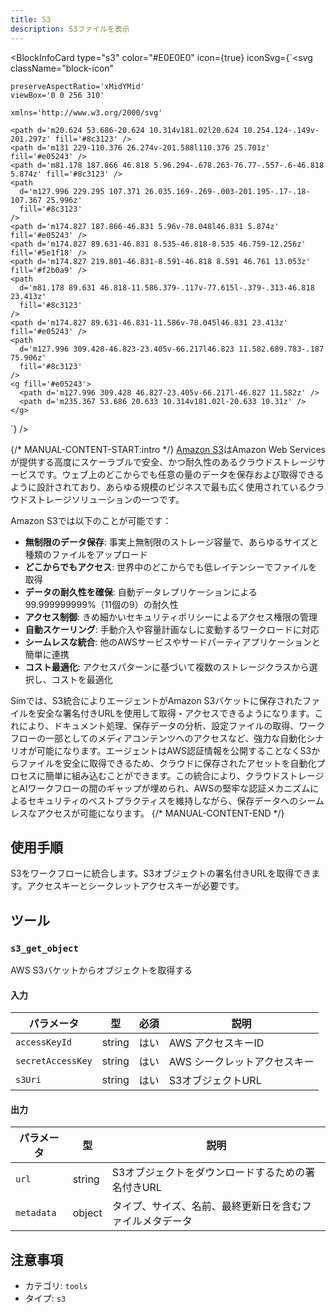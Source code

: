 ```yaml
---
title: S3
description: S3ファイルを表示
---
```



<BlockInfoCard 
  type="s3"
  color="#E0E0E0"
  icon={true}
  iconSvg={`<svg className="block-icon"
    
    
    preserveAspectRatio='xMidYMid'
    viewBox='0 0 256 310'
    
    xmlns='http://www.w3.org/2000/svg'
  >
    <path d='m20.624 53.686-20.624 10.314v181.02l20.624 10.254.124-.149v-201.297z' fill='#8c3123' />
    <path d='m131 229-110.376 26.274v-201.588l110.376 25.701z' fill='#e05243' />
    <path d='m81.178 187.866 46.818 5.96.294-.678.263-76.77-.557-.6-46.818 5.874z' fill='#8c3123' />
    <path
      d='m127.996 229.295 107.371 26.035.169-.269-.003-201.195-.17-.18-107.367 25.996z'
      fill='#8c3123'
    />
    <path d='m174.827 187.866-46.831 5.96v-78.048l46.831 5.874z' fill='#e05243' />
    <path d='m174.827 89.631-46.831 8.535-46.818-8.535 46.759-12.256z' fill='#5e1f18' />
    <path d='m174.827 219.801-46.831-8.591-46.818 8.591 46.761 13.053z' fill='#f2b0a9' />
    <path
      d='m81.178 89.631 46.818-11.586.379-.117v-77.615l-.379-.313-46.818 23.413z'
      fill='#8c3123'
    />
    <path d='m174.827 89.631-46.831-11.586v-78.045l46.831 23.413z' fill='#e05243' />
    <path
      d='m127.996 309.428-46.823-23.405v-66.217l46.823 11.582.689.783-.187 75.906z'
      fill='#8c3123'
    />
    <g fill='#e05243'>
      <path d='m127.996 309.428 46.827-23.405v-66.217l-46.827 11.582z' />
      <path d='m235.367 53.686 20.633 10.314v181.02l-20.633 10.31z' />
    </g>
  </svg>`}
/>

{/* MANUAL-CONTENT-START:intro */}
[Amazon S3](https://aws.amazon.com/s3/)はAmazon Web Servicesが提供する高度にスケーラブルで安全、かつ耐久性のあるクラウドストレージサービスです。ウェブ上のどこからでも任意の量のデータを保存および取得できるように設計されており、あらゆる規模のビジネスで最も広く使用されているクラウドストレージソリューションの一つです。

Amazon S3では以下のことが可能です：

- **無制限のデータ保存**: 事実上無制限のストレージ容量で、あらゆるサイズと種類のファイルをアップロード
- **どこからでもアクセス**: 世界中のどこからでも低レイテンシーでファイルを取得
- **データの耐久性を確保**: 自動データレプリケーションによる99.999999999%（11個の9）の耐久性
- **アクセス制御**: きめ細かいセキュリティポリシーによるアクセス権限の管理
- **自動スケーリング**: 手動介入や容量計画なしに変動するワークロードに対応
- **シームレスな統合**: 他のAWSサービスやサードパーティアプリケーションと簡単に連携
- **コスト最適化**: アクセスパターンに基づいて複数のストレージクラスから選択し、コストを最適化

Simでは、S3統合によりエージェントがAmazon S3バケットに保存されたファイルを安全な署名付きURLを使用して取得・アクセスできるようになります。これにより、ドキュメント処理、保存データの分析、設定ファイルの取得、ワークフローの一部としてのメディアコンテンツへのアクセスなど、強力な自動化シナリオが可能になります。エージェントはAWS認証情報を公開することなくS3からファイルを安全に取得できるため、クラウドに保存されたアセットを自動化プロセスに簡単に組み込むことができます。この統合により、クラウドストレージとAIワークフローの間のギャップが埋められ、AWSの堅牢な認証メカニズムによるセキュリティのベストプラクティスを維持しながら、保存データへのシームレスなアクセスが可能になります。
{/* MANUAL-CONTENT-END */}

## 使用手順

S3をワークフローに統合します。S3オブジェクトの署名付きURLを取得できます。アクセスキーとシークレットアクセスキーが必要です。

## ツール

### `s3_get_object`

AWS S3バケットからオブジェクトを取得する

#### 入力

| パラメータ | 型 | 必須 | 説明 |
| --------- | ---- | -------- | ----------- |
| `accessKeyId` | string | はい | AWS アクセスキーID |
| `secretAccessKey` | string | はい | AWS シークレットアクセスキー |
| `s3Uri` | string | はい | S3オブジェクトURL |

#### 出力

| パラメータ | 型 | 説明 |
| --------- | ---- | ----------- |
| `url` | string | S3オブジェクトをダウンロードするための署名付きURL |
| `metadata` | object | タイプ、サイズ、名前、最終更新日を含むファイルメタデータ |

## 注意事項

- カテゴリ: `tools`
- タイプ: `s3`
